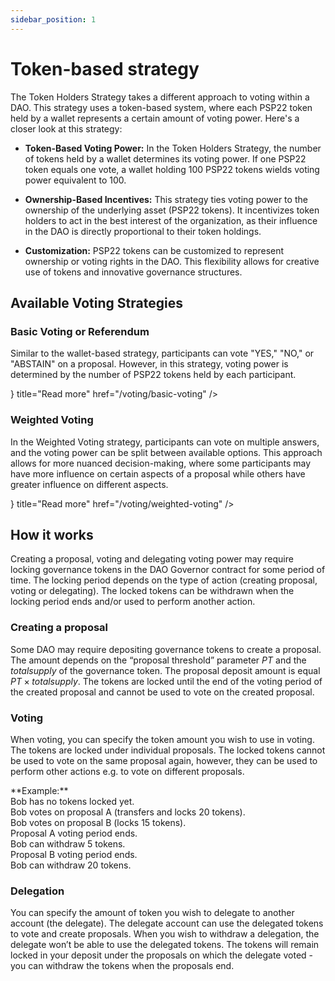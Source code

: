 ```yaml
---
sidebar_position: 1
---
```



# Token-based strategy

The Token Holders Strategy takes a different approach to voting within a DAO. This strategy uses a token-based system, where each PSP22 token held by a wallet represents a certain amount of voting power. Here's a closer look at this strategy:

* **Token-Based Voting Power:** In the Token Holders Strategy, the number of tokens held by a wallet determines its voting power. If one PSP22 token equals one vote, a wallet holding 100 PSP22 tokens wields voting power equivalent to 100.

* **Ownership-Based Incentives:** This strategy ties voting power to the ownership of the underlying asset (PSP22 tokens). It incentivizes token holders to act in the best interest of the organization, as their influence in the DAO is directly proportional to their token holdings.

* **Customization:** PSP22 tokens can be customized to represent ownership or voting rights in the DAO. This flexibility allows for creative use of tokens and innovative governance structures.

## Available Voting Strategies

### Basic Voting or Referendum

Similar to the wallet-based strategy, participants can vote "YES," "NO," or "ABSTAIN" on a proposal. However, in this strategy, voting power is determined by the number of PSP22 tokens held by each participant.

<Cards>
  <Card icon={<FaExternalLinkAlt />} title="Read more" href="/voting/basic-voting" />
</Cards>

### Weighted Voting

In the Weighted Voting strategy, participants can vote on multiple answers, and the voting power can be split between available options. This approach allows for more nuanced decision-making, where some participants may have more influence on certain aspects of a proposal while others have greater influence on different aspects.

<Cards>
  <Card icon={<FaExternalLinkAlt />} title="Read more" href="/voting/weighted-voting" />
</Cards>

## How it works

Creating a proposal, voting and delegating voting power may require locking governance tokens in the DAO Governor contract for some period of time. The locking period depends on the type of action (creating proposal, voting or delegating). The locked tokens can be withdrawn when the locking period ends and/or used to perform another action.

### Creating a proposal
Some DAO may require depositing governance tokens to create a proposal. The amount depends on the “proposal threshold” parameter $PT$ and the $total supply$ of the governance token. The proposal deposit amount is equal $PT \times total supply$. The tokens are locked until the end of the voting period of the created proposal and cannot be used to vote on the created proposal.

### Voting
When voting, you can specify the token amount you wish to use in voting. The tokens are locked under individual proposals. The locked tokens cannot be used to vote on the same proposal again, however, they can be used to perform other actions e.g. to vote on different proposals.

<Callout type="info">
**Example:** <br/>
Bob has no tokens locked yet. <br/>
Bob votes on proposal A (transfers and locks 20 tokens).<br/>
Bob votes on proposal B (locks 15 tokens).<br/>
Proposal A voting period ends.<br/>
Bob can withdraw 5 tokens.<br/>
Proposal B voting period ends.<br/>
Bob can withdraw 20 tokens.<br/>
</Callout>

### Delegation
You can specify the amount of token you wish to delegate to another account (the delegate). The delegate account can use the delegated tokens to vote and create proposals. When you wish to withdraw a delegation, the delegate won’t be able to use the delegated tokens. The tokens will remain locked in your deposit under the proposals on which the delegate voted - you can withdraw the tokens when the proposals end.
